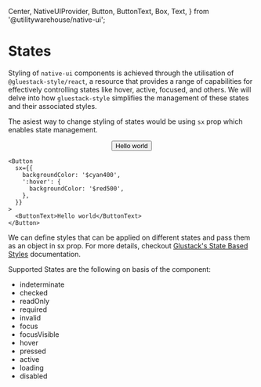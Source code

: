   Center,
  NativeUIProvider,
  Button,
  ButtonText,
  Box,
  Text,
} from '@utilitywarehouse/native-ui';

<Meta title="Native UI / Guides / Styling / State" />

<BackToTopButton />

# States

Styling of `native-ui` components is achieved through the utilisation of `@gluestack-style/react`, a resource that provides a range of capabilities for effectively controlling states like hover, active, focused, and others.
We will delve into how `gluestack-style` simplifies the management of these states and their associated styles.

The asiest way to change styling of states would be using `sx` prop which enables state management.

<Canvas>
  <NativeUIProvider>
    <Center>
      <Button
        sx={{
          backgroundColor: '$cyan400',
          ':hover': {
            backgroundColor: '$red500',
          },
        }}
      >
        <ButtonText>Hello world</ButtonText>
      </Button>
    </Center>
  </NativeUIProvider>
</Canvas>

```tsx
<Button
  sx={{
    backgroundColor: '$cyan400',
    ':hover': {
      backgroundColor: '$red500',
    },
  }}
>
  <ButtonText>Hello world</ButtonText>
</Button>
```

We can define styles that can be applied on different states and pass them as an object in sx prop. For more details, checkout [Glustack's State Based Styles](https://gluestack.io/style/docs/api/state-bases-styles) documentation.

Supported States are the following on basis of the component:

- indeterminate
- checked
- readOnly
- required
- invalid
- focus
- focusVisible
- hover
- pressed
- active
- loading
- disabled
